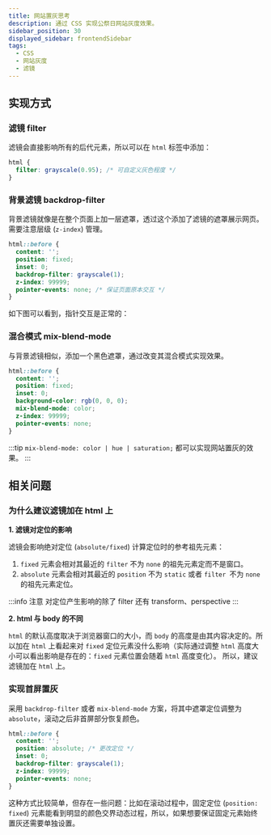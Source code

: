 ```yaml
---
title: 网站置灰思考
description: 通过 CSS 实现公祭日网站灰度效果。
sidebar_position: 30
displayed_sidebar: frontendSidebar
tags:
  - CSS
  - 网站灰度
  - 滤镜
---
```


<Author count={1200} publish="2023-2-7 0:29:46" update="2023-2-18 23:49:58" />

## 实现方式

### 滤镜 filter

滤镜会直接影响所有的后代元素，所以可以在 `html` 标签中添加：

```css
html {
  filter: grayscale(0.95); /* 可自定义灰色程度 */
}
```

### 背景滤镜 backdrop-filter

背景滤镜就像是在整个页面上加一层遮罩，透过这个添加了滤镜的遮罩展示网页。需要注意层级 (`z-index`) 管理。

```css
html::before {
  content: '';
  position: fixed;
  inset: 0;
  backdrop-filter: grayscale(1);
  z-index: 99999;
  pointer-events: none; /* 保证页面原本交互 */
}
```

如下图可以看到，指针交互是正常的：

### 混合模式 mix-blend-mode

与背景滤镜相似，添加一个黑色遮罩，通过改变其混合模式实现效果。

```css
html::before {
  content: '';
  position: fixed;
  inset: 0;
  background-color: rgb(0, 0, 0);
  mix-blend-mode: color;
  z-index: 99999;
  pointer-events: none;
}
```

:::tip
`mix-blend-mode: color | hue | saturation;` 都可以实现网站置灰的效果。
:::

## 相关问题

### 为什么建议滤镜加在 html 上

**1. 滤镜对定位的影响**

滤镜会影响绝对定位 (`absolute/fixed`) 计算定位时的参考祖先元素：

1. `fixed` 元素会相对其最近的 `filter` 不为 `none` 的祖先元素定而不是窗口。
2. `absolute` 元素会相对其最近的 `position` 不为 `static` 或者 `filter `不为 `none` 的祖先元素定位。

:::info 注意
对定位产生影响的除了 filter 还有 transform、perspective
:::

**2. html 与 body 的不同**

`html` 的默认高度取决于浏览器窗口的大小，而 `body` 的高度是由其内容决定的。所以加在 `html` 上看起来对 `fixed` 定位元素没什么影响（实际通过调整 `html` 高度大小可以看出影响是存在的：`fixed` 元素位置会随着 `html` 高度变化）。
所以，建议滤镜加在 `html` 上。

### 实现首屏置灰

采用 `backdrop-filter` 或者 `mix-blend-mode` 方案，将其中遮罩定位调整为 `absolute`，滚动之后非首屏部分恢复颜色。

```css
html::before {
  content: '';
  position: absolute; /* 更改定位 */
  inset: 0;
  backdrop-filter: grayscale(1);
  z-index: 99999;
  pointer-events: none;
}
```

这种方式比较简单，但存在一些问题：比如在滚动过程中，固定定位 (`position: fixed`) 元素能看到明显的颜色交界动态过程，所以，如果想要保证固定元素始终置灰还需要单独设置。
